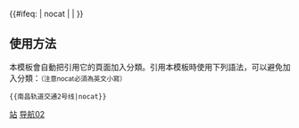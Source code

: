 {{鐵道路線|
| 模板名稱 = 南昌轨道交通2号线
| 名稱 = [[南昌地铁]] [[南昌地铁2号线|2号线]] [[File:Nanchang Metro Line 2.png|40px|2号线]]
| 代表色 = #{{南昌地铁识别色|2}}
| Logo = [[File:NanChang Metro logo.svg|50px]]
| 背景顏色 = #FFFFFF
| 車站列表 = 
{{Navbox|subgroup
|groupstyle = background: #ececec; text-align: center;
|liststyle = text-align: center;
|group1= 二期南延
|group1style= border-right:solid 5px #{{南昌地铁识别色|2}}; 
|list1= （[[生米南车辆综合基地]]） - [[南路站|南路]] - [[大岗站 (地铁)|大岗]] - [[生米站|生米]] - [[九龙湖南站|九龙湖南]] - [[市民中心站 (南昌市)|市民中心]] - [[鹰潭街站|鹰潭街]] - [[国博站|国博]] - （→ 一期[[西站南广场站|西站南广场]]）

|group2= 一期
|group2style= border-right:solid 5px #{{南昌地铁识别色|2}}; 
|list2={{南昌地铁线路名|4|blink}} [[西站南广场站|西站南广场]] - [[南昌西站 (地铁)|南昌西站]] - [[龙岗站 (南昌市)|龙岗]] - [[国体中心站|国体中心]] - [[卧龙山站|卧龙山]] - [[岭北站 (地铁)|岭北]] - [[前湖大道站|前湖大道]] - {{南昌地铁线路名|5|blink}} [[学府大道东站|学府大道东]] - [[翠苑路站|翠苑路]] - {{南昌地铁线路名|1|blink}} [[地铁大厦站 (南昌市)|地铁大厦]] - [[雅苑路站|雅苑路]] - [[红谷中大道站|红谷中大道]] - [[阳明公园站|阳明公园]] - {{南昌地铁线路名|3|blink}} [[青山路口站|青山路口]] - [[福州路站 (南昌地铁)|福州路]] - {{南昌地铁线路名|1|blink}} [[八一广场站|八一广场]] - [[永叔路站|永叔路]] - {{南昌地铁线路名|4|blink}} [[丁公路南站|丁公路南]] - [[南昌火车站 (地铁)|南昌火车站]] - [[顺外站|顺外]] - [[辛家庵站|辛家庵]]

|group3= 二期东延
|group3style= border-right:solid 5px #{{南昌地铁识别色|2}}; 
|list3= ''（一期[[辛家庵站|辛家庵]] ←） - [[解放西路站|解放西路]] - [[城南大道站|城南大道]] - [[解放东路站|解放东路]] - [[东升大道站|东升大道]] - [[昌东大道站|昌东大道]] - [[罗家中路站|罗家中路]] - （[[昌东停车场]]） - [[罗家二路站|罗家二路]] - [[南昌东站站|南昌东站]]''

|group4= 相关条目
|group4style= border-right:solid 5px #{{南昌地铁识别色|2}}; 
|list4= [[南昌地铁2号线电客车]]}}

| 註釋 = 二期东延规划中。
}}<includeonly>{{#ifeq: {{{1}}} | nocat | <!--空--> | [[Category:南昌地铁2号线|站]] }}</includeonly><noinclude>

==使用方法==
本模板會自動把引用它的頁面加入分類。引用本模板時使用下列語法，可以避免加入分類：<small>（注意nocat必須為英文小寫）</small>
 <nowiki>{{</nowiki>南昌轨道交通2号线<nowiki>|nocat}}</nowiki>

[[Category:南昌轨道交通模板|导航02]]
</noinclude>